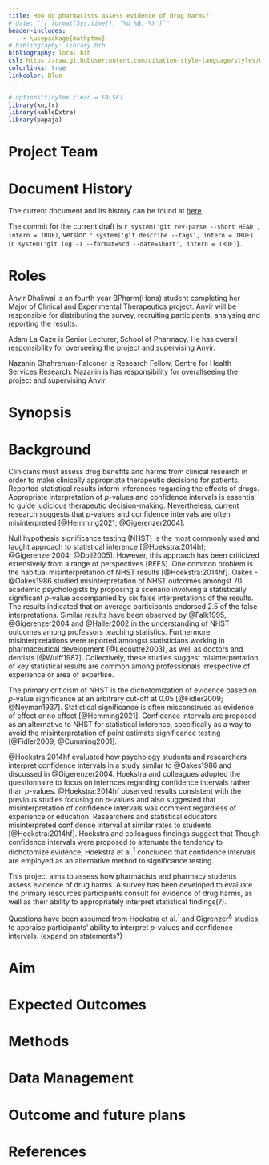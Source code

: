 ```yaml
---
title: How do pharmacists assess evidence of drug harms?
# date: "`r format(Sys.time(), '%d %B, %Y')`"
header-includes:
    - \usepackage{mathptmx}
# bibliography: library.bib
bibliography: local.bib
csl: https://raw.githubusercontent.com/citation-style-language/styles/master/apa.csl
colorlinks: true
linkcolor: Blue
---
```


```r

# options(tinytex.clean = FALSE)
library(knitr)
library(kableExtra)
library(papaja)

```

# Project Team

\begin{tabular}{ll}
Adam La Caze               & Senior Lecturer\tabularnewline
                           & School of Pharmacy\tabularnewline
                           & The University of Queensland\tabularnewline
                           & a.lacaze@uq.edu.au\tabularnewline[10pt]

Anvir Dhaliwal             & Student, Major in Clinical and Experimental Therapeutics\\
                           & Bachelor of Pharmacy (Hons)\\
                           & School of Pharmacy\\
                           & The University of Queensland\\
                           & anvir.dhaliwal@uq.net.au\\[10pt]

Nazanin Ghahreman-Falconer & Research Fellow\\
                           & Centre for Health Services Research\\
                           & n.ghahremanfalconer@uq.edu.au\\
\end{tabular}

# Document History

The current document and its history can be found at [here](https://github.com/alacaze/assessingharmssurvey/blob/main/AssessingHarms_ProjectDescription.rmd).

The commit for the current draft is `r system('git rev-parse --short HEAD', intern = TRUE)`, version `r system('git describe --tags', intern = TRUE)` (`r system('git log -1 --format=%cd --date=short', intern = TRUE)`).

# Roles

Anvir Dhaliwal is an fourth year BPharm(Hons) student completing her Major of Clinical and Experimental Therapeutics project.
Anvir will be responsible for distributing the survey, recruiting participants, analysing and reporting the results.

Adam La Caze is Senior Lecturer, School of Pharmacy.
He has overall responsibility for overseeing the project and supervising Anvir.

Nazanin Ghahreman-Falconer is Research Fellow, Centre for Health Services Research.
Nazanin is has responsibility for overallseeing the project and supervising Anvir.

# Synopsis

\newpage
\tableofcontents
\newpage

# Background

Clinicians must assess drug benefits and harms from clinical research in order to make clinically appropriate therapeutic decisions for patients. 
Reported statistical results inform inferences regarding the effects of drugs. 
Appropriate interpretation of $p$-values and confidence intervals is essential to guide judicious therapeutic decision-making. 
Nevertheless, current research suggests that $p$-values and confidence intervals are often misinterpreted [@Hemming2021; @Gigerenzer2004].

Null hypothesis significance testing (NHST) is the most
commonly used and taught approach to statistical inference [@Hoekstra:2014hf; @Gigerenzer2004; @Doll2005].
However, this approach has been criticized extensively from a range of perspectives [REFS].
One common problem is the habitual misinterpretation of NHST results [@Hoekstra:2014hf]. 
Oakes -@Oakes1986 studied misinterpretation of NHST outcomes amongst 70 academic psychologists by proposing a scenario involving a statistically significant $p$-value accompanied by six false interpretations of the results. 
The results indicated that on average participants endorsed 2.5 of the false interpretations.
Similar results have been observed by @Falk1995, @Gigerenzer2004 and @Haller2002 in the understanding of NHST outcomes among professors teaching statistics. 
Furthermore, misinterpretations were reported amongst statisticians working in pharmaceutical development [@Lecoutre2003], as well as doctors and dentists [@Wulff1987].
Collectively, these studies suggest misinterpretation of key statistical results are common among professionals irrespective of experience or area of expertise.

The primary criticism of NHST is the dichotomization of evidence based on $p$-value significance at an arbitrary cut-off at 0.05 [@Fidler2009; @Neyman1937].
Statistical significance is often misconstrued as evidence of effect or no effect [@Hemming2021].
Confidence intervals are proposed as an alternative to NHST for statistical inference, specifically as a way to avoid the  misinterpretation of point estimate significance testing [@Fidler2009; @Cumming2001].

@Hoekstra:2014hf evaluated how psychology students and researchers
interpret confidence intervals in a study similar to @Oakes1986 and discussed in @Gigerenzer2004. 
Hoekstra and colleagues adopted the questionnaire to focus on infernces regarding confidence intervals rather than $p$-values.
@Hoekstra:2014hf observed results consistent with the previous studies focusing on $p$-values and also suggested that misinterpretation of confidence intervals was comment regardless of experience or education.
Researchers and statistical educators misinterpreted confidence interval at similar rates to students [@Hoekstra:2014hf].
Hoekstra and colleagues findings suggest that 
Though confidence intervals were proposed to attenuate the tendency to dichotomize evidence, Hoekstra et al.^1^ concluded that confidence intervals are employed as an alternative method to significance testing.

This project aims to assess how pharmacists and pharmacy students assess
evidence of drug harms. A survey has been developed to evaluate the
primary resources participants consult for evidence of drug harms, as
well as their ability to appropriately interpret statistical
findings(?).

Questions have been assumed from Hoekstra et al.^1^ and Gigrenzer^8^
studies, to appraise participants' ability to interpret $p$-values and
confidence intervals. (expand on statements?)

# Aim

# Expected Outcomes

# Methods

# Data Management

# Outcome and future plans

# References {-}